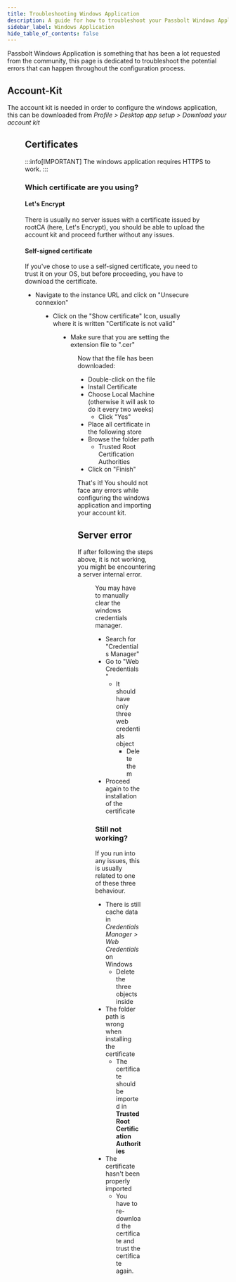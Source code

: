 ```yaml
---
title: Troubleshooting Windows Application
description: A guide for how to troubleshoot your Passbolt Windows Application
sidebar_label: Windows Application
hide_table_of_contents: false
---
```




Passbolt Windows Application is something that has been a lot requested from the community, this page is dedicated to troubleshoot the potential errors that can happen throughout the configuration process.

## Account-Kit
The account kit is needed in order to configure the windows application, this can be downloaded from *Profile > Desktop app setup > Download your account kit*

<Figure
  src={
    '/img/help/2024/06/account-kit.png'
  }
  alt={'Download the Account Kit'}
  caption={'fig. Download the Account Kit'}
/>

## Certificates
:::info[IMPORTANT]
The windows application requires HTTPS to work.
:::

### Which certificate are you using?

#### Let's Encrypt
There is usually no server issues with a certificate issued by rootCA (here, Let's Encrypt), you should be able to upload the account kit and proceed further without any issues.

#### Self-signed certificate
If you've chose to use a self-signed certificate, you need to trust it on your OS, but before proceeding, you have to download the certificate.


- Navigate to the instance URL and click on "Unsecure connexion"

<Figure
  src={
    '/img/help/2024/06/not-secure-windows-app.png'
  }
  alt={'Unsecure connexion on Browser'}
  caption={'fig. Unsecure connexion on Browser'}
/>

- Click on the "Show certificate" Icon, usually where it is written "Certificate is not valid"

<Figure
  src={
    '/img/help/2024/06/download-certificate-windows-app.png'
  }
  alt={'Downloading the certificate on Browser'}
  caption={'fig. Downloading the certificate on Browser'}
/>

- Make sure that you are setting the extension file to ".cer"

<Figure
  src={
    '/img/help/2024/06/file-extension-windows-app.png'
  }
  alt={'Set the file extension to .cer'}
  caption={'fig. Set the file extension to .cer'}
/>


Now that the file has been downloaded:
- Double-click on the file
- Install Certificate
- Choose Local Machine (otherwise it will ask to do it every two weeks)
  - Click "Yes"
- Place all certificate in the following store
- Browse the folder path
  - Trusted Root Certification Authorities
- Click on "Finish"

That's it! You should not face any errors while configuring the windows application and importing your account kit.

## Server error
If after following the steps above, it is not working, you might be encountering a server internal error.
<Figure
  src={
    '/img/help/2024/06/server-internal-error.png'
  }
  alt={'Passbolt Server Internal Error'}
  caption={'Passbolt Server Internal Error'}
/>

You may have to manually clear the windows credentials manager.

- Search for "Credentials Manager"
- Go to "Web Credentials"
  - It should have only three web credentials object
    - Delete them
- Proceed again to the installation of the certificate

### Still not working?

If you run into any issues, this is usually related to one of these three behaviour.

- There is still cache data in *Credentials Manager > Web Credentials* on Windows
  - Delete the three objects inside
- The folder path is wrong when installing the certificate
  - The certificate should be imported in **Trusted Root Certification Authorities**
- The certificate hasn't been properly imported
  - You have to re-download the certificate and trust the certificate again.
